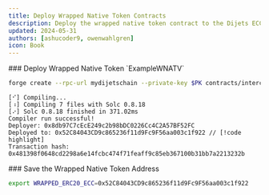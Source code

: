 ```yaml
---
title: Deploy Wrapped Native Token Contracts
description: Deploy the wrapped native token contract to the Dijets ECC blockchain.
updated: 2024-05-31
authors: [ashucoder9, owenwahlgren]
icon: Book
---
```


<Steps>
<Step>
### Deploy Wrapped Native Token `ExampleWNATV`

```bash
forge create --rpc-url mydijetschain --private-key $PK contracts/interchain-token-transfer/ExampleWNATV.sol:WNATV
```
```
[⠊] Compiling...
[⠰] Compiling 7 files with Solc 0.8.18
[⠔] Solc 0.8.18 finished in 371.02ms
Compiler run successful!
Deployer: 0x8db97C7cEcE249c2b98bDC0226Cc4C2A57BF52FC
Deployed to: 0x52C84043CD9c865236f11d9Fc9F56aa003c1f922 // [!code highlight]
Transaction hash: 0x481398f0648cd2298a6e14fcbc474f71feaff9c85eb367100b31bb7a2213232b
```
</Step>
<Step>
### Save the Wrapped Native Token Address

```bash
export WRAPPED_ERC20_ECC=0x52C84043CD9c865236f11d9Fc9F56aa003c1f922
```
</Step>
</Steps>